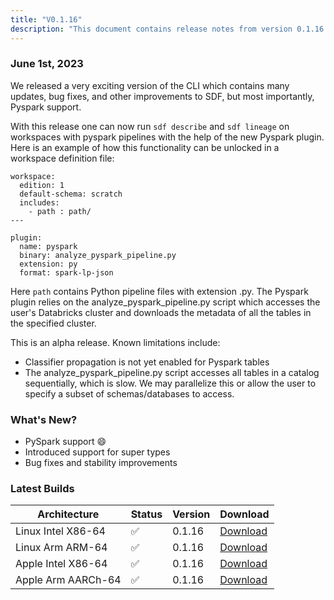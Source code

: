 ```yaml
---
title: "V0.1.16"
description: "This document contains release notes from version 0.1.16 of SDF."
---
```

### June 1st, 2023

We released a very exciting version of the CLI which contains many updates, bug fixes, and other improvements to SDF, but most importantly, Pyspark support.

With this release one can now run `sdf describe` and `sdf lineage` on workspaces with pyspark pipelines with the help of the new Pyspark plugin. Here is an example of how this functionality can be unlocked in a workspace definition file:
```
workspace:
  edition: 1
  default-schema: scratch
  includes:
    - path : path/
---

plugin:
  name: pyspark
  binary: analyze_pyspark_pipeline.py
  extension: py
  format: spark-lp-json
```
Here `path` contains Python pipeline files with extension .py. The Pyspark plugin relies on the analyze_pyspark_pipeline.py script which accesses the user's Databricks cluster and downloads the metadata of all the tables in the specified cluster.

This is an alpha release. Known limitations include:
- Classifier propagation is not yet enabled for Pyspark tables
- The analyze_pyspark_pipeline.py script accesses all tables in a catalog sequentially, which is slow. We may parallelize this or allow the user to specify a subset of schemas/databases to access.

### What's New?
- PySpark support 😄
- Introduced support for super types
- Bug fixes and stability improvements 


### Latest Builds 

| Architecture           | Status | Version | Download |
| ---------------------- | ------ | ------- | -------- |
| Linux Intel X86-64     |   ✅   | 0.1.16  | [Download](https://cdn.sdf.com/releases/download/sdf-v0.1.16-x86_64-unknown-linux-musl.tar.gz) |
| Linux Arm ARM-64       |   ✅   | 0.1.16  | [Download](https://cdn.sdf.com/releases/download/sdf-v0.1.16-arm-unknown-linux-gnueabihf.tar.gz) |
| Apple Intel X86-64     |   ✅   | 0.1.16  | [Download](https://cdn.sdf.com/releases/download/sdf-v0.1.16-x86_64-apple-darwin.tar.gz) |
| Apple Arm AARCh-64     |   ✅   | 0.1.16  | [Download](https://cdn.sdf.com/releases/download/sdf-v0.1.16-aarch64-apple-darwin.tar.gz) |
